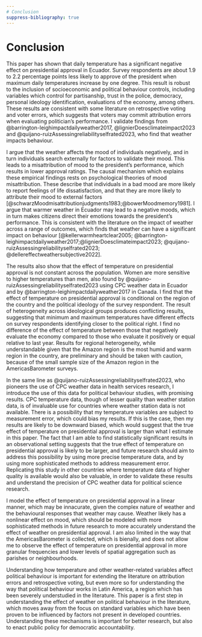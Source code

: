 ```yaml
---
# Conclusion
suppress-bibliography: true
---
```


# Conclusion

This paper has shown that daily temperature has a significant negative effect on presidential approval in Ecuador. Survey respondents are about 1.9 to 2.2 percentage points less likely to approve of the president when maximum daily temperatures increase by one degree. This result is robust to the inclusion of socioeconomic and political behaviour controls, including variables which control for partisanship, trust in the police, democracy, personal ideology identification, evaluations of the economy, among others. 
These results are consistent with some literature on retrospective voting and voter errors, which suggests that voters may commit attribution errors when evaluating politician's performance. I validate findings from @barrington-leighimpactdailyweather2017,  @lignierDoesclimateimpact2023 and @quijano-ruizAssessingreliabilityselfrated2023, who find that weather impacts behaviour. 

I argue that the weather affects the mood of individuals negatively, and in turn individuals search externally for factors to validate their mood. This leads to a misattribution of mood to the president's performance, which results in lower approval ratings. The causal mechanism which explains these empirical findings rests on psychological theories of mood misattribution. These describe that individuals in a bad mood are more likely to report feelings of life dissatisfaction, and that they are more likely to attribute their mood to external factors [@schwarzMoodmisattributionjudgments1983;@bowerMoodmemory1981]. I argue that warmer weather in Ecuador may lead to a negative moods, which in turn makes citizens direct their emotions towards the president's performance. This is consistent with the literature on the impact of weather across a range of outcomes, which finds that weather can have a significant impact on behaviour [@kellerwarmheartclear2005; @barrington-leighimpactdailyweather2017;@lignierDoesclimateimpact2023; @quijano-ruizAssessingreliabilityselfrated2023; @dellereffectweathersubjective2022].

The results also show that the effect of temperature on presidential approval is not constant across the population. Women are more sensitive to higher temperatures than men, also found by @quijano-ruizAssessingreliabilityselfrated2023 using CPC weather data in Ecuador and by @barrington-leighimpactdailyweather2017 in Canada. I find that the effect of temperature on presidential approval is conditional on the region of the country and the political ideology of the survey respondent. The result of heterogeneity across ideological groups produces conflicting results, suggesting that minimum and maximum temperatures have different effects on survey respondents identifying closer to the political right. I find no difference of the effect of temperature between those that negatively evaluate the economy compared to those who evaluate it positively or equal relative to last year. Results for regional heterogeneity, while understandable given that the Amazon region is the most humid and warm region in the country, are preliminary and should be taken with caution, because of the small sample size of the Amazon region in the AmericasBarometer surveys.

In the same line as @quijano-ruizAssessingreliabilityselfrated2023, who pioneers the use of CPC weather data in health services research, I introduce the use of this data for political behaviour studies, with promising results. CPC temperature data, though of lesser quality than weather station data, is of invaluable use for countries where weather station data is not available. There is a possibility that my temperature variables are subject to measurement error, which could bias my results. If this is the case, then my results are likely to be downward biased, which would suggest that the true effect of temperature on presidential approval is larger than what I estimate in this paper. The fact that I am able to find statistically significant results in an observational setting suggests that the true effect of temperature on presidential approval is likely to be larger, and future research should aim to address this possibility by using more precise temperature data, and by using more sophisticated methods to address measurement error. Replicating this study in other countries where temperature data of higher quality is available would also be valuable, in order to validate these results and understand the precision of CPC weather data for political science research.

I model the effect of temperature on presidential approval in a linear manner, which may be innacurate, given the complex nature of weather and the behavioural responses that weather may cause. Weather likely has a nonlinear effect on mood, which should be modeled with more sophisticated methods in future research to more accurately understand the effect of weather on presidential approval. I am also limited in the way that the AmericasBarometer is collected, which is bienally, and does not allow me to observe the effect of temperature on presidential approval in more granular frequencies and lower levels of spatial aggregation such as parishes or neighbourhoods.

Understanding how temperature and other weather-related variables affect political behaviour is important for extending the literature on attribution errors and retrospective voting, but even more so for understanding the way that political behaviour works in Latin America, a region which has been severely understudied in the literature. This paper is a first step in understanding the effect of weather on political behaviour in the literature, which moves away from the focus on standard variables which have been proven to be influenced by factors not present in developed countries. Understanding these mechanisms is important for better research, but also to enact public policy for democratic accountability. 
